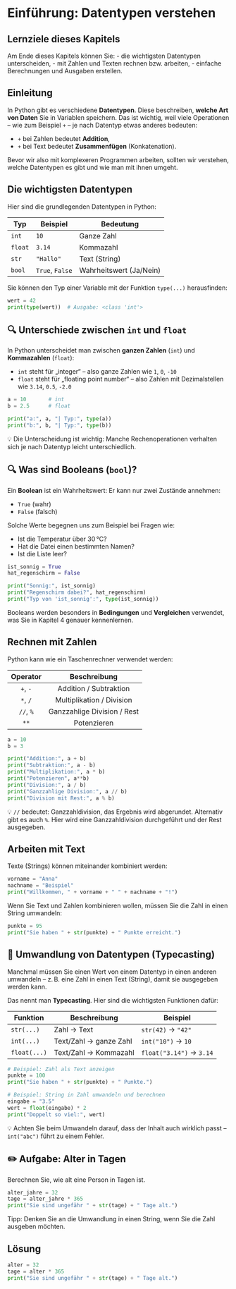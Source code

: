 # Einführung: Datentypen verstehen

## Lernziele dieses Kapitels

Am Ende dieses Kapitels können Sie:
- die wichtigsten Datentypen unterscheiden,
- mit Zahlen und Texten rechnen bzw. arbeiten,
- einfache Berechnungen und Ausgaben erstellen.

## Einleitung

In Python gibt es verschiedene **Datentypen**. Diese beschreiben, 
**welche Art von Daten** Sie in Variablen speichern. Das ist wichtig, weil 
viele Operationen – wie zum Beispiel `+` – je nach Datentyp etwas anderes bedeuten:

- `+` bei Zahlen bedeutet **Addition**,
- `+` bei Text bedeutet **Zusammenfügen** (Konkatenation).

Bevor wir also mit komplexeren Programmen arbeiten, sollten wir verstehen, 
welche Datentypen es gibt und wie man mit ihnen umgeht.

## Die wichtigsten Datentypen

Hier sind die grundlegenden Datentypen in Python:

| Typ | Beispiel | Bedeutung |
|-----|----------|-----------|
| `int` | `10` | Ganze Zahl |
| `float` | `3.14` | Kommazahl |
| `str` | `"Hallo"` | Text (String) |
| `bool` | `True`, `False` | Wahrheitswert (Ja/Nein) |

Sie können den Typ einer Variable mit der Funktion `type(...)` herausfinden:

```python
wert = 42
print(type(wert))  # Ausgabe: <class 'int'>
```

## 🔍 Unterschiede zwischen `int` und `float`

In Python unterscheidet man zwischen **ganzen Zahlen** (`int`) und **Kommazahlen** (`float`):

- `int` steht für „integer“ – also ganze Zahlen wie `1`, `0`, `-10`
- `float` steht für „floating point number“ – also Zahlen mit Dezimalstellen wie `3.14`, `0.5`, `-2.0`

```python
a = 10       # int
b = 2.5      # float

print("a:", a, "| Typ:", type(a))
print("b:", b, "| Typ:", type(b))
```

💡 Die Unterscheidung ist wichtig: Manche Rechenoperationen verhalten sich je nach Datentyp leicht unterschiedlich.

## 🔍 Was sind Booleans (`bool`)?

Ein **Boolean** ist ein Wahrheitswert: Er kann nur zwei Zustände annehmen:

- `True` (wahr)
- `False` (falsch)

Solche Werte begegnen uns zum Beispiel bei Fragen wie:

- Ist die Temperatur über 30 °C?
- Hat die Datei einen bestimmten Namen?
- Ist die Liste leer?

```python
ist_sonnig = True
hat_regenschirm = False

print("Sonnig:", ist_sonnig)
print("Regenschirm dabei?", hat_regenschirm)
print("Typ von 'ist_sonnig':", type(ist_sonnig))
```

Booleans werden besonders in **Bedingungen** und **Vergleichen** verwendet, was Sie in Kapitel 4 genauer kennenlernen.

## Rechnen mit Zahlen

Python kann wie ein Taschenrechner verwendet werden:

| Operator | Beschreibung |
| :--: | :--: |
| `+`, `-` |  Addition / Subtraktion |
| `*`, `/` | Multiplikation / Division |
| `//`, `%` | Ganzzahlige Division / Rest | 
| `**`| Potenzieren |

```python
a = 10
b = 3

print("Addition:", a + b)
print("Subtraktion:", a - b)
print("Multiplikation:", a * b)
print("Potenzieren", a**b)
print("Division:", a / b)
print("Ganzzahlige Division:", a // b)
print("Division mit Rest:", a % b)
```

💡 `//` bedeutet: Ganzzahldivision, das Ergebnis wird abgerundet. Alternativ gibt es 
auch `%`. Hier wird eine Ganzzahldivision durchgeführt und der Rest ausgegeben.

## Arbeiten mit Text

Texte (Strings) können miteinander kombiniert werden:

```python
vorname = "Anna"
nachname = "Beispiel"
print("Willkommen, " + vorname + " " + nachname + "!")
```

Wenn Sie Text und Zahlen kombinieren wollen, müssen Sie die Zahl in einen String umwandeln:

```python
punkte = 95
print("Sie haben " + str(punkte) + " Punkte erreicht.")
```

## 🔁 Umwandlung von Datentypen (Typecasting)

Manchmal müssen Sie einen Wert von einem Datentyp in einen anderen umwandeln – 
z. B. eine Zahl in einen Text (String), damit sie ausgegeben werden kann.

Das nennt man **Typecasting**. Hier sind die wichtigsten Funktionen dafür:

| Funktion | Beschreibung | Beispiel |
|----------|--------------|----------|
| `str(...)` | Zahl → Text | `str(42)` → `"42"` |
| `int(...)` | Text/Zahl → ganze Zahl | `int("10")` → `10` |
| `float(...)` | Text/Zahl → Kommazahl | `float("3.14")` → `3.14` |

```python
# Beispiel: Zahl als Text anzeigen
punkte = 100
print("Sie haben " + str(punkte) + " Punkte.")

# Beispiel: String in Zahl umwandeln und berechnen
eingabe = "3.5"
wert = float(eingabe) * 2
print("Doppelt so viel:", wert)
```

💡 Achten Sie beim Umwandeln darauf, dass der Inhalt auch wirklich passt – 
`int("abc")` führt zu einem Fehler.


::: {.callout-tip collapse="true"}
## ✏️ Aufgabe: Alter in Tagen

Berechnen Sie, wie alt eine Person in Tagen ist.

```python
alter_jahre = 32
tage = alter_jahre * 365
print("Sie sind ungefähr " + str(tage) + " Tage alt.")
```

Tipp: Denken Sie an die Umwandlung in einen String, wenn Sie die Zahl ausgeben möchten.

::: {.callout-caution icon="false" collapse="true"}
## Lösung
```python
alter = 32
tage = alter * 365
print("Sie sind ungefähr " + str(tage) + " Tage alt.")
```
:::
:::
